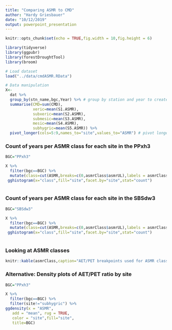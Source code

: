 ```yaml
---
title: "Comparing ASMR to CMD"
author: "Hardy Griesbauer"
date: "10/12/2019"
output: powerpoint_presentation
---
```


```r
knitr::opts_chunk$set(echo = TRUE,fig.width = 10,fig.height = 6)

library(tidyverse)
library(ggpubr)
library(forestDroughtTool)
library(broom)

# Load dataset
load("../data/cmdASMR.RData")

# Data manipulation
X<-
  dat %>% 
  group_by(stn_name,bgc,Year) %>% # group by station and year to create annual summaries
  summarise(CMD=sum(CMD),
            xeric=mean(S1.ASMR),
            subxeric=mean(S2.ASMR),
            submesic=mean(S3.ASMR),
            mesic=mean(S4.ASMR),
            subhygric=mean(S5.ASMR)) %>% 
  pivot_longer(cols=5:9,names_to="site",values_to="ASMR") # pivot longer to make plotting easier

```

### Count of years per ASMR class for each site in the PPxh3

```r

BGC="PPxh3"

X %>% 
  filter(bgc==BGC) %>% 
  mutate(class=cut(ASMR,breaks=c(0,asmrClass$asmrUL),labels = asmrClass$class)) %>% 
 gghistogram(x="class",fill="site",facet.by="site",stat="count")
  
```

### Count of years per ASMR class for each site in the SBSdw3
```r

BGC="SBSdw3"

X %>% 
  filter(bgc==BGC) %>% 
  mutate(class=cut(ASMR,breaks=c(0,asmrClass$asmrUL),labels = asmrClass$class)) %>% 
 gghistogram(x="class",fill="site",facet.by="site",stat="count")
  
```

### Looking at ASMR classes

```r
knitr::kable(asmrClass,caption="AET/PET breakpoints used for ASMR class",align='c')
```


### Alternative: Density plots of AET/PET ratio by site
```r
BGC="PPxh3"

X %>% 
  filter(bgc==BGC) %>% 
  filter(site!="subhygric") %>% 
ggdensity(x = "ASMR",
   add = "mean", rug = TRUE,
   color = "site",fill="site",
   title=BGC)

```

